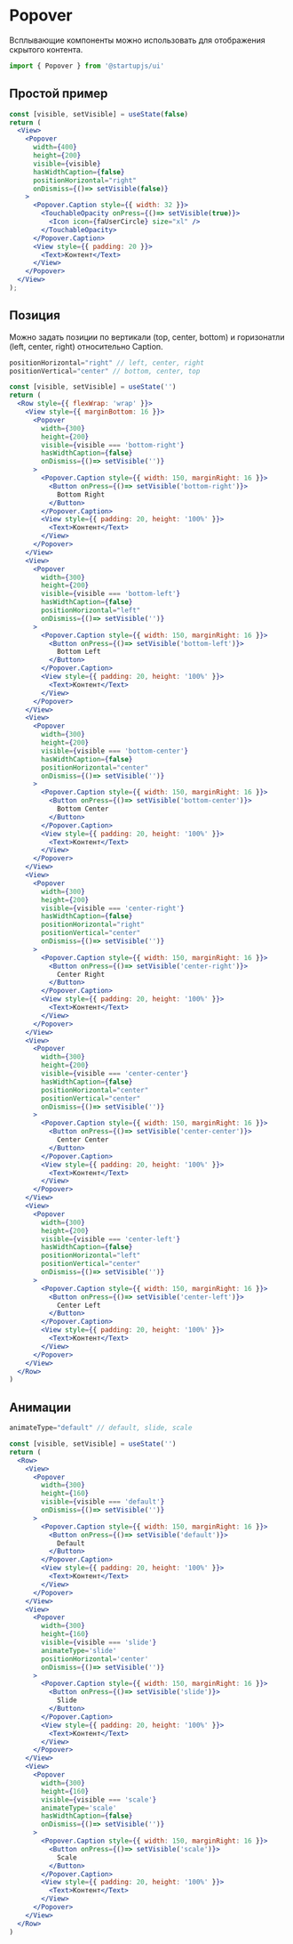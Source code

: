 
# Popover
Всплывающие компоненты можно использовать для отображения скрытого контента.
```jsx
import { Popover } from '@startupjs/ui'
```

## Простой пример
```jsx example
const [visible, setVisible] = useState(false)
return (
  <View>
    <Popover
      width={400}
      height={200}
      visible={visible}
      hasWidthCaption={false}
      positionHorizontal="right"
      onDismiss={()=> setVisible(false)}
    >
      <Popover.Caption style={{ width: 32 }}>
        <TouchableOpacity onPress={()=> setVisible(true)}>
          <Icon icon={faUserCircle} size="xl" />
        </TouchableOpacity>
      </Popover.Caption>
      <View style={{ padding: 20 }}>
        <Text>Контент</Text>
      </View>
    </Popover>
  </View>
);
```

## Позиция
Можно задать позиции по вертикали (top, center, bottom) и горизонатли (left, center, right) относительно Caption.
```jsx
positionHorizontal="right" // left, center, right
positionVertical="center" // bottom, center, top
```
```jsx example
const [visible, setVisible] = useState('')
return (
  <Row style={{ flexWrap: 'wrap' }}>
    <View style={{ marginBottom: 16 }}>
      <Popover
        width={300}
        height={200}
        visible={visible === 'bottom-right'}
        hasWidthCaption={false}
        onDismiss={()=> setVisible('')}
      >
        <Popover.Caption style={{ width: 150, marginRight: 16 }}>
          <Button onPress={()=> setVisible('bottom-right')}>
            Bottom Right
          </Button>
        </Popover.Caption>
        <View style={{ padding: 20, height: '100%' }}>
          <Text>Контент</Text>
        </View>
      </Popover>
    </View>
    <View>
      <Popover
        width={300}
        height={200}
        visible={visible === 'bottom-left'}
        hasWidthCaption={false}
        positionHorizontal="left"
        onDismiss={()=> setVisible('')}
      >
        <Popover.Caption style={{ width: 150, marginRight: 16 }}>
          <Button onPress={()=> setVisible('bottom-left')}>
            Bottom Left
          </Button>
        </Popover.Caption>
        <View style={{ padding: 20, height: '100%' }}>
          <Text>Контент</Text>
        </View>
      </Popover>
    </View>
    <View>
      <Popover
        width={300}
        height={200}
        visible={visible === 'bottom-center'}
        hasWidthCaption={false}
        positionHorizontal="center"
        onDismiss={()=> setVisible('')}
      >
        <Popover.Caption style={{ width: 150, marginRight: 16 }}>
          <Button onPress={()=> setVisible('bottom-center')}>
            Bottom Center
          </Button>
        </Popover.Caption>
        <View style={{ padding: 20, height: '100%' }}>
          <Text>Контент</Text>
        </View>
      </Popover>
    </View>
    <View>
      <Popover
        width={300}
        height={200}
        visible={visible === 'center-right'}
        hasWidthCaption={false}
        positionHorizontal="right"
        positionVertical="center"
        onDismiss={()=> setVisible('')}
      >
        <Popover.Caption style={{ width: 150, marginRight: 16 }}>
          <Button onPress={()=> setVisible('center-right')}>
            Center Right
          </Button>
        </Popover.Caption>
        <View style={{ padding: 20, height: '100%' }}>
          <Text>Контент</Text>
        </View>
      </Popover>
    </View>
    <View>
      <Popover
        width={300}
        height={200}
        visible={visible === 'center-center'}
        hasWidthCaption={false}
        positionHorizontal="center"
        positionVertical="center"
        onDismiss={()=> setVisible('')}
      >
        <Popover.Caption style={{ width: 150, marginRight: 16 }}>
          <Button onPress={()=> setVisible('center-center')}>
            Center Center
          </Button>
        </Popover.Caption>
        <View style={{ padding: 20, height: '100%' }}>
          <Text>Контент</Text>
        </View>
      </Popover>
    </View>
    <View>
      <Popover
        width={300}
        height={200}
        visible={visible === 'center-left'}
        hasWidthCaption={false}
        positionHorizontal="left"
        positionVertical="center"
        onDismiss={()=> setVisible('')}
      >
        <Popover.Caption style={{ width: 150, marginRight: 16 }}>
          <Button onPress={()=> setVisible('center-left')}>
            Center Left
          </Button>
        </Popover.Caption>
        <View style={{ padding: 20, height: '100%' }}>
          <Text>Контент</Text>
        </View>
      </Popover>
    </View>
  </Row>
)
```

## Анимации
```jsx
animateType="default" // default, slide, scale
```
```jsx example
const [visible, setVisible] = useState('')
return (
  <Row>
    <View>
      <Popover
        width={300}
        height={160}
        visible={visible === 'default'}
        onDismiss={()=> setVisible('')}
      >
        <Popover.Caption style={{ width: 150, marginRight: 16 }}>
          <Button onPress={()=> setVisible('default')}>
            Default
          </Button>
        </Popover.Caption>
        <View style={{ padding: 20, height: '100%' }}>
          <Text>Контент</Text>
        </View>
      </Popover>
    </View>
    <View>
      <Popover
        width={300}
        height={160}
        visible={visible === 'slide'}
        animateType='slide'
        positionHorizontal='center'
        onDismiss={()=> setVisible('')}
      >
        <Popover.Caption style={{ width: 150, marginRight: 16 }}>
          <Button onPress={()=> setVisible('slide')}>
            Slide
          </Button>
        </Popover.Caption>
        <View style={{ padding: 20, height: '100%' }}>
          <Text>Контент</Text>
        </View>
      </Popover>
    </View>
    <View>
      <Popover
        width={300}
        height={160}
        visible={visible === 'scale'}
        animateType='scale'
        hasWidthCaption={false}
        onDismiss={()=> setVisible('')}
      >
        <Popover.Caption style={{ width: 150, marginRight: 16 }}>
          <Button onPress={()=> setVisible('scale')}>
            Scale
          </Button>
        </Popover.Caption>
        <View style={{ padding: 20, height: '100%' }}>
          <Text>Контент</Text>
        </View>
      </Popover>
    </View>
  </Row>
)
```
<Br lines={10} />
